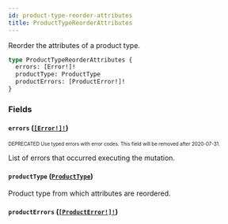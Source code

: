 ```yaml
---
id: product-type-reorder-attributes
title: ProductTypeReorderAttributes
---
```


Reorder the attributes of a product type.

```graphql
type ProductTypeReorderAttributes {
  errors: [Error!]!
  productType: ProductType
  productErrors: [ProductError!]!
}
```

### Fields

#### `errors` ([`[Error!]!`](/api-reference/objects/error.mdx))

<sub><sup><span className="deprecatedTag">DEPRECATED</span> Use typed errors with error codes. This field will be removed after 2020-07-31.</sup></sub>

List of errors that occurred executing the mutation.

#### `productType` ([`ProductType`](/api-reference/objects/product-type.mdx))

Product type from which attributes are reordered.

#### `productErrors` ([`[ProductError!]!`](/api-reference/objects/product-error.mdx))
